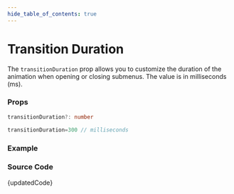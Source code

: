 ```yaml
---
hide_table_of_contents: true
---
```



# Transition Duration


The `transitionDuration` prop allows you to customize the duration of the animation when opening or closing submenus. The value is in milliseconds (ms).

### Props

```ts noCopy
transitionDuration?: number
```

```ts noCopy title='Default Value'
transitionDuration=300 // milliseconds
```

### Example

<BrowserWindow url='/vertical-menu/menu/transition-duration'>
  <Provider>
    <TransitionDuration />
  </Provider>
</BrowserWindow>

### Source Code

<TsToJsCodeSnippet>{updatedCode}</TsToJsCodeSnippet>
